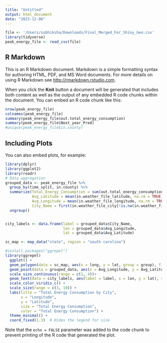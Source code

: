 ```yaml
---
title: "Untitled"
output: html_document
date: "2023-12-06"
---
```


```r
file <- '/Users/subhiksha/Downloads/Final_Merged_For_Shiny_Geo.csv'
library(tidyverse)
peak_energy_file <- read_csv(file)
```

## R Markdown

This is an R Markdown document. Markdown is a simple formatting syntax for authoring HTML, PDF, and MS Word documents. For more details on using R Markdown see <http://rmarkdown.rstudio.com>.

When you click the **Knit** button a document will be generated that includes both content as well as the output of any embedded R code chunks within the document. You can embed an R code chunk like this:

```r
nrow(peak_energy_file)
colnames(peak_energy_file)
summary(peak_energy_file$out.total_energy_consumption)
summary(peak_energy_file$Next_year_Pred)
#unique(peak_energy_file$in.county)
```

## Including Plots

You can also embed plots, for example:

```r
library(dplyr)
library(ggplot2)
library(readr)
# Data aggregation
grouped_data <- peak_energy_file %>%
  group_by(time_split, in.county) %>%
  summarize(Total_Energy_Consumption = sum(out.total_energy_consumption, na.rm = TRUE),
            Avg_Latitude = mean(in.weather_file_latitude, na.rm = TRUE),
            Avg_Longitude = mean(in.weather_file_longitude, na.rm = TRUE),
            City_Name = first(in.weather_file_city[!is.na(in.weather_file_city)])) %>%
  ungroup()


city_labels <- data.frame(label = grouped_data$City_Name, 
                          lon = grouped_data$Avg_Longitude, 
                          lat = grouped_data$Avg_Latitude)

```

```r
sc_map <- map_data("state", region = "south carolina")

```

```r
#install.packages("ggrepel")
library(ggrepel)
  ggplot() +
  geom_polygon(data = sc_map, aes(x = long, y = lat, group = group), fill = "white", color = "black") +
  geom_point(data = grouped_data, aes(x = Avg_Longitude, y = Avg_Latitude, size = Total_Energy_Consumption, color = Total_Energy_Consumption), alpha = 0.7) +
  scale_size_continuous(range = c(1, 4))+
  geom_text(data = city_labels, aes(label = label, x = lon, y = lat), size = 3, hjust = 1, vjust = 1) +
  scale_color_viridis_c() +
  scale_size(range = c(3, 10)) +
  labs(title = "Total Energy Consumption by City",
       x = "Longitude",
       y = "Latitude",
       size = "Total Energy Consumption",
       color = "Total Energy Consumption") +
  theme_minimal() +
  coord_fixed(1.3)  # Hides the legend for size
```
Note that the `echo = FALSE` parameter was added to the code chunk to prevent printing of the R code that generated the plot.
